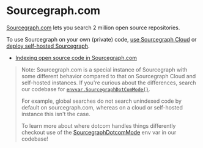 # Sourcegraph.com

[Sourcegraph.com](https://sourcegraph.com/search) lets you search 2 million open source repositories.

To use Sourcegraph on your own (private) code, [use Sourcegraph Cloud](/cloud/) or [deploy self-hosted Sourcegraph](/admin/deploy/).

- [Indexing open source code in Sourcegraph.com](/dotcom/indexing_open_source_code)

> Note: Sourcegraph.com is a special instance of Sourcegraph with some different behavior compared to that on Sourcegraph Cloud and self-hosted instances. If you're curious about the differences, search our codebase for [`envvar.SourcegraphDotComMode()`](https://sourcegraph.com/search?q=context:global+repo:%5Egithub%5C.com/sourcegraph/sourcegraph%24+envvar.SourcegraphDotComMode%28%29&patternType=standard&sm=1).
>
> For example, global searches do not search unindexed code by default on sourcegraph.com, whereas on a cloud or self-hosted instance this isn't the case.
>
> To learn more about where dotcom handles things differently checkout use of the [SourcegraphDotcomMode](https://sourcegraph.com/search?q=context:global+repo:%5Egithub%5C.com/sourcegraph/sourcegraph%24+if+envvar.SourcegraphDotComMode%28%29&patternType=standard&sm=1) env var in our codebase!
